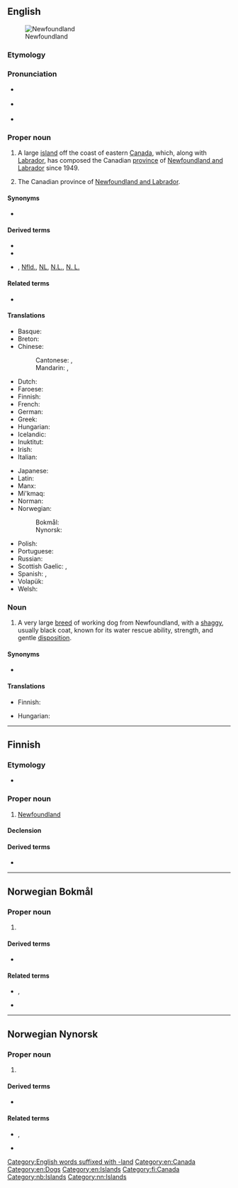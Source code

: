 ==English==
{{wikipedia}}
[[File:Newfoundland_map.png|thumb|Newfoundland]]

===Etymology===
{{PIE root|en|ters}}
{{calque|en|pt|Terra Nova||New Land}}

===Pronunciation===
* {{a|UK}} {{IPA|/ˈnjuːˌfaʊnd.lənd/|/ˈnjuː.fənd.lənd/|/ˈnjuː.fənd.lænd/|lang=en}}
* {{a|US}} {{IPA|/ˈn(j)uˌfaʊnd.lənd/|/ˈn(j)u.fənd.lənd/|/ˈn(j)u.fəndˌlænd/|/ˈn(j)uˌfaʊnd.lænd/|lang=en}}
* {{a|Canada}} {{IPA|/ˈnu.fənˌlænd/|/ˈnu.fəndˌlænd/|lang=en}}
{{rfp|Newfoundland pronunciation?|lang=en}}

===Proper noun===
{{en-proper noun}}

# A large [[island]] off the coast of eastern [[Canada]], which, along with [[Labrador]], has composed the Canadian [[province]] of [[Newfoundland and Labrador]] since 1949.
# {{lb|en|informal}} The Canadian province of [[Newfoundland and Labrador]].

====Synonyms====
* {{l|en|the Rock}}

====Derived terms====
* {{l|en|Newfoundlander}}
* {{l|en|Newfoundland speed bump}}
* {{sense|province}} {{l|en|Nfld}}, [[Nfld.]], [[NL]], [[N.L.]], [[N. L.]] {{qualifier|abbreviation}}

====Related terms====
* {{l|en|Newfie}}

====Translations====
{{trans-top|Island off the coast of Eastern Canada}}
* Basque: {{t|eu|Ternua}}
* Breton: {{t|br|Douar-Nevez|m}}
* Chinese:
*: Cantonese: {{t|yue|紐芬蘭|sc=Hani}}, {{t|yue|纽芬兰|tr=nau5 fan1 laan4|sc=Hani}}
*: Mandarin: {{t+|cmn|紐芬蘭|sc=Hani}}, {{t+|cmn|纽芬兰|tr=Niǔfēnlán|sc=Hani}}
* Dutch: {{t|nl|Newfoundland}}
* Faroese: {{t|fo|Nýfundland|n}}
* Finnish: {{t+|fi|Newfoundland}}
* French: {{t+|fr|Terre-Neuve|f}}
* German: {{t+|de|Neufundland|n}}
* Greek: {{t|el|Νέα Γη|f}}
* Hungarian: {{t+|hu|Újfundland}}
* Icelandic: {{t|is|Nýfundnaland|n}}
* Inuktitut: {{t|iu|ᓂᐅᐸᐅᓛᓐ|sc=Cans}}
* Irish: {{t|ga|Talamh an Éisc}}
* Italian: {{t|it|Terranova|f}}
{{trans-mid}}
* Japanese: {{t|ja|ニューファンドランド|tr=Nyūfandorando}}
* Latin: {{t|la|Terra Nova|f}}
* Manx: {{t|gv|Thalloo yn Eeast|m}}
* Mi'kmaq: {{t|mic|Taqamkuk}}
* Norman: {{t|nrf|Tèrre-Neuve|f}}
* Norwegian:
*: Bokmål: {{t|nb|Newfoundland}}
*: Nynorsk: {{t|nn|Newfoundland}}
* Polish: {{t+|pl|Nowa Fundlandia|f}}
* Portuguese: {{t+|pt|Terra Nova|f}}
* Russian: {{t+|ru|Ньюфа́ундленд|m}}
* Scottish Gaelic: {{t|gd|Talamh an Èisg|f}}, {{t|gd|Eilean a' Trosg|m}}
* Spanish: {{t|es|Terranova|f}}, {{t|es|Tierra Nueva|f}}
* Volapük: {{t+|vo|Nula-Faunlän}}
* Welsh: {{t|cy|y [[Tir Newydd]]|m}}
{{trans-bottom}}

===Noun===
{{en-noun}}

# A very large [[breed]] of working dog from Newfoundland, with a [[shaggy]], usually black coat, known for its water rescue ability, strength, and gentle [[disposition]].

====Synonyms====
* {{l|en|Newf}}

====Translations====
{{trans-top|dog}}
* Finnish: {{t|fi|newfoundlandinkoira}}
{{trans-mid}}
* Hungarian: {{t|hu|újfundlandi}}
{{trans-bottom}}

[[Category:English words suffixed with -land]]
[[Category:en:Canada]]
[[Category:en:Dogs]]
[[Category:en:Islands]]

----

==Finnish==

===Etymology===
* {{fi-IPA|n(j)yyfaundländ}}

===Proper noun===
{{fi-proper noun}}

# [[#English|Newfoundland]] {{gloss|island}}

====Declension====
{{fi-decl-risti|Newfoundland|||a|n=sg|i=0}}

====Derived terms====
* {{l|fi|newfoundlandinkoira}}

[[Category:fi:Canada]]

----

==Norwegian Bokmål==
{{wikipedia|lang=no}}

===Proper noun===
{{head|nb|proper noun}}

# {{l|en|Newfoundland}} {{qualifier|large Canadian island}}

====Derived terms====
* {{l|nb|newfoundlandshund}}

====Related terms====
* {{l|nb|newfoundlender}}, {{l|nb|newfoundlending}}
* {{l|nb|newfoundlandsk}}

[[Category:nb:Islands]]

----

==Norwegian Nynorsk==
{{wikipedia|lang=nn}}

===Proper noun===
{{head|nn|proper noun}}

# {{l|en|Newfoundland}} {{qualifier|large Canadian island}}

====Derived terms====
* {{l|nn|newfoundlandshund}}

====Related terms====
* {{l|nn|newfoundlendar}}, {{l|nn|newfoundlending}}
* {{l|nn|newfoundlandsk}}

[[Category:nn:Islands]]